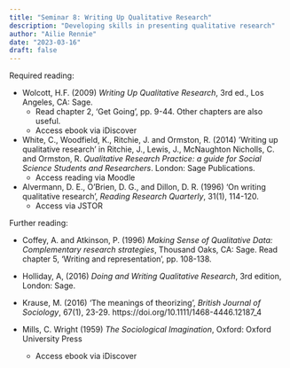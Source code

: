 ```yaml
---
title: "Seminar 8: Writing Up Qualitative Research"
description: "Developing skills in presenting qualitative research"
author: "Ailie Rennie"
date: "2023-03-16"
draft: false
---
```


Required reading:

* Wolcott, H.F. (2009) *Writing Up Qualitative Research*, 3rd ed., Los Angeles, CA: Sage.
   * Read chapter 2, ‘Get Going’, pp. 9-44. Other chapters are also useful. 
   * Access ebook via iDiscover 

* White, C.,  Woodfield, K.,  Ritchie, J. and Ormston, R.  (2014) ’Writing up qualitative research’ in  Ritchie, J.,  Lewis, J., McNaughton Nicholls, C. and Ormston, R. *Qualitative Research Practice: a guide for Social Science Students and Researchers*. London: Sage Publications.  
   * Access reading via Moodle 

* Alvermann, D. E., O'Brien, D. G., and Dillon, D. R. (1996) ‘On writing qualitative research’, *Reading Research Quarterly*, 31(1), 114-120.
   * Access via JSTOR

Further reading:

* Coffey, A. and Atkinson, P. (1996) *Making Sense of Qualitative Data: Complementary research strategies*, Thousand Oaks, CA: Sage. Read chapter 5, ‘Writing and representation’, pp. 108-138. 

* Holliday, A, (2016) *Doing and Writing Qualitative Research*, 3rd edition, London: Sage.

* Krause, M. (2016) ‘The meanings of theorizing’, *British Journal of Sociology*, 67(1), 23-29. https://doi.org/10.1111/1468-4446.12187_4

* Mills, C. Wright (1959) *The Sociological Imagination*, Oxford: Oxford University Press
   * Access ebook via iDiscover

